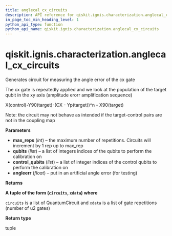 ```yaml
---
title: anglecal_cx_circuits
description: API reference for qiskit.ignis.characterization.anglecal_cx_circuits
in_page_toc_min_heading_level: 1
python_api_type: function
python_api_name: qiskit.ignis.characterization.anglecal_cx_circuits
---
```


# qiskit.ignis.characterization.anglecal\_cx\_circuits

<Function id="qiskit.ignis.characterization.anglecal_cx_circuits" name="anglecal_cx_circuits" isDedicatedPage={true} github="https://github.com/qiskit-community/qiskit-ignis/tree/stable/0.6/qiskit/ignis/characterization/gates/circuits.py" signature="anglecal_cx_circuits(max_reps, qubits, control_qubits, angleerr=0.0)">
  Generates circuit for measuring the angle error of the cx gate

  The cx gate is repeatedly applied and we look at the population of the target qubit in the xy axis (amplitude erorr amplification sequence)

  X(control)-Y90(target)-(CX - Yp(target))^n - X90(target)

  Note: the circuit may not behave as intended if the target-control pairs are not in the coupling map

  **Parameters**

  *   **max\_reps** (*int*) – the maximum number of repetitions. Circuits will increment by 1 rep up to max\_rep
  *   **qubits** (*list*) – a list of integers indices of the qubits to perform the calibration on
  *   **control\_qubits** (*list*) – a list of integer indices of the control qubits to perform the calibration on
  *   **angleerr** (*float*) – put in an artificial angle error (for testing)

  **Returns**

  **A tuple of the form (`circuits`, `xdata`) where**

  `circuits` is a list of QuantumCircuit and `xdata` is a list of gate repetitions (number of u2 gates)

  **Return type**

  tuple
</Function>

